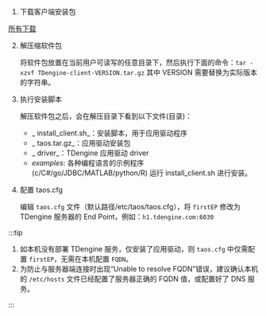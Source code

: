 
1. 下载客户端安装包
  
  <PkgListV3 type={1} sys="Linux" />

   [所有下载](../../releases)

2. 解压缩软件包

   将软件包放置在当前用户可读写的任意目录下，然后执行下面的命令：`tar -xzvf TDengine-client-VERSION.tar.gz`
   其中 VERSION 需要替换为实际版本的字符串。
3. 执行安装脚本

   解压软件包之后，会在解压目录下看到以下文件(目录)：
   - _ install_client.sh_：安装脚本，用于应用驱动程序
   - _ taos.tar.gz_：应用驱动安装包
   - _ driver_：TDengine 应用驱动 driver
   - _examples_: 各种编程语言的示例程序(c/C#/go/JDBC/MATLAB/python/R)
   运行 install_client.sh 进行安装。
4. 配置 taos.cfg

   编辑 `taos.cfg` 文件（默认路径/etc/taos/taos.cfg），将 `firstEP` 修改为 TDengine 服务器的 End Point，例如：`h1.tdengine.com:6030`

:::tip

1. 如本机没有部署 TDengine 服务，仅安装了应用驱动，则 `taos.cfg` 中仅需配置 `firstEP`，无需在本机配置 `FQDN`。
2. 为防止与服务器端连接时出现“Unable to resolve FQDN”错误，建议确认本机的 `/etc/hosts` 文件已经配置了服务器正确的 FQDN 值，或配置好了 DNS 服务。

:::
